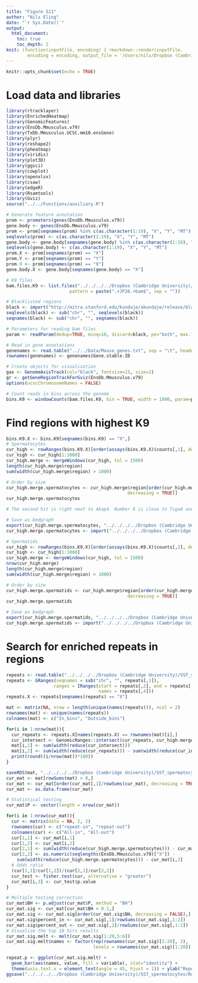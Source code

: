 ```yaml
---
title: "Figure S11"
author: "Nils Eling"
date: "`r Sys.Date()`"
output: 
  html_document:
    toc: true
    toc_depth: 2
knit: (function(inputFile, encoding) { rmarkdown::render(inputFile, 
        encoding = encoding, output_file = '/Users/nils/Dropbox (Cambridge University)/SST_spermatocytes/Analysis/Figures/Fig_S11.html') })
---
```


```r
knitr::opts_chunk$set(echo = TRUE)
```

# Load data and libraries

```r
library(rtracklayer)
library(EnrichedHeatmap)
library(GenomicFeatures)
library(EnsDb.Mmusculus.v79)
library(TxDb.Mmusculus.UCSC.mm10.ensGene)
library(plyr)
library(reshape2)
library(pheatmap)
library(viridis)
library(plot3D)
library(ggsci)
library(cowplot)
library(openxlsx)
library(csaw)
library(edgeR)
library(Rsamtools)
library(Gviz)
source("../../Functions/auxiliary.R")

# Generate feature annotation
prom <- promoters(genes(EnsDb.Mmusculus.v79))
gene.body <- genes(EnsDb.Mmusculus.v79)
prom <- prom[seqnames(prom) %in% c(as.character(1:19), "X", "Y", "MT"),]
seqlevels(prom) <- c(as.character(1:19), "X", "Y", "MT")
gene.body <- gene.body[seqnames(gene.body) %in% c(as.character(1:19), "X", "Y", "MT"),]
seqlevels(gene.body) <- c(as.character(1:19), "X", "Y", "MT")
prom.X <- prom[seqnames(prom) == "X"]
prom.Y <- prom[seqnames(prom) == "Y"]
prom.9 <- prom[seqnames(prom) == "9"]
gene.body.X <- gene.body[seqnames(gene.body) == "X"]

# K9 files
bam.files.K9 <- list.files("../../../../Dropbox (Cambridge University)/SST_spermatocytes/Analysis/CnR/bam/H3K9me3/", full.names = TRUE,
                        pattern = paste(".+JP26.+bam$", sep = ""))

# Blacklisted regions
black <- import("http://mitra.stanford.edu/kundaje/akundaje/release/blacklists/mm10-mouse/mm10.blacklist.bed.gz")
seqlevels(black) <- sub("chr", "", seqlevels(black))
seqnames(black) <- sub("chr", "", seqnames(black))

# Parameters for reading bam files
param <- readParam(dedup=TRUE, minq=10, discard=black, pe="both", max.frag=1000)

# Read in gene annotations
genenames <- read.table("../../Data/Mouse_genes.txt", sep = "\t", header = TRUE, stringsAsFactors = FALSE)
rownames(genenames) <- genenames$Gene.stable.ID

# Create objects for visualization
gax <- GenomeAxisTrack(col="black", fontsize=15, size=2)
gr <- getGeneRegionTrackForGviz(EnsDb.Mmusculus.v79)
options(ucscChromosomeNames = FALSE)

# Count reads in bins across the genome
bins.K9 <- windowCounts(bam.files.K9, bin = TRUE, width = 1000, param=param)
```

# Find regions with highest K9

```r
bins.K9.X <- bins.K9[seqnames(bins.K9) == "X",]
# Spermatocytes
cur_high <- rowRanges(bins.K9.X)[order(assays(bins.K9.X)$counts[,1], decreasing = TRUE)]
cur_high <- cur_high[1:1000]
cur_high.merge <- mergeWindows(cur_high, tol = 1500)
length(cur_high.merge$region)
sum(width(cur_high.merge$region) > 1000)

# Order by size
cur_high.merge.spermatocytes <- cur_high.merge$region[order(cur_high.merge$region@ranges@width, 
                                              decreasing = TRUE)]
cur_high.merge.spermatocytes

# The second hit is right next to Akap4. Number 8 is close to Tsga8 and on Dmd.

# Save as bedgraph
export(cur_high.merge.spermatocytes, "../../../../Dropbox (Cambridge University)/SST_spermatocytes/Revisions/Results/New_figures/Supplemental_figures/Fig_S10/Spermatocytes_1_highK9regions.bed")
cur_high.merge.spermatocytes <- import("../../../../Dropbox (Cambridge University)/SST_spermatocytes/Revisions/Results/New_figures/Supplemental_figures/Fig_S10/Spermatocytes_1_highK9regions.bed")

# Spermatids
cur_high <- rowRanges(bins.K9.X)[order(assays(bins.K9.X)$counts[,2], decreasing = TRUE)]
cur_high <- cur_high[1:1000]
cur_high.merge <- mergeWindows(cur_high, tol = 1500)
nrow(cur_high.merge)
length(cur_high.merge$region)
sum(width(cur_high.merge$region) > 1000)

# Order by size
cur_high.merge.spermatids <- cur_high.merge$region[order(cur_high.merge$region@ranges@width, 
                                              decreasing = TRUE)]
cur_high.merge.spermatids

# Save as bedgraph
export(cur_high.merge.spermatids, "../../../../Dropbox (Cambridge University)/SST_spermatocytes/Revisions/Results/New_figures/Supplemental_figures/Fig_S10/Spermatids_1_highK9regions.bed")
cur_high.merge.spermatids <- import("../../../../Dropbox (Cambridge University)/SST_spermatocytes/Revisions/Results/New_figures/Supplemental_figures/Fig_S10/Spermatids_1_highK9regions.bed")
```

# Search for enriched repeats in regions

```r
repeats <- read.table("../../../../Dropbox (Cambridge University)/SST_spermatocytes/Analysis/RepeatMasker_mm10/mm10_repeats.bed", sep = "\t")
repeats <- GRanges(seqnames = sub("chr", "", repeats[,1]),
                  ranges = IRanges(start = repeats[,2], end = repeats[,3], 
                                   names = repeats[,4]))
repeats.X <- repeats[seqnames(repeats) == "X"]

mat <- matrix(NA, nrow = length(unique(names(repeats))), ncol = 2)
rownames(mat) <- unique(names(repeats))
colnames(mat) <- c("In_bins", "Outside_bins")

for(i in 1:nrow(mat)){
  cur_repeats <- repeats.X[names(repeats.X) == rownames(mat)[i],]
  cur_intersect <- GenomicRanges::intersect(cur_repeats, cur_high.merge.spermatocytes)
  mat[i,1] <- sum(width(reduce(cur_intersect)))
  mat[i,2] <- sum(width(reduce(cur_repeats))) - sum(width(reduce(cur_intersect)))
  print(round((i/nrow(mat))*100))
}

saveRDS(mat, "../../../../Dropbox (Cambridge University)/SST_spermatocytes/Revisions/Results/New_figures/Supplemental_figures/Fig_S10/Repeat_fraction_in_bin.rds")
cur_mat <- mat[rowSums(mat) > 0,]
cur_mat <- cur_mat[order(cur_mat[,1]/rowSums(cur_mat), decreasing = TRUE), ]
cur_mat <- as.data.frame(cur_mat)

# Statistical testing
cur_mat$P <- vector(length = nrow(cur_mat))

for(i in 1:nrow(cur_mat)){
  cur <- matrix(data = NA, 2, 2)
  rownames(cur) <- c("repeat-in", "repeat-out")
  colnames(cur) <- c("All-in", "All-out")
  cur[1,1] <- cur_mat[i,1]
  cur[1,2] <- cur_mat[i,2]
  cur[2,1] <- sum(width(reduce(cur_high.merge.spermatocytes))) - cur_mat[i,1]
  cur[2,2] <- as.numeric(seqlengths(EnsDb.Mmusculus.v79)["X"]) - 
    sum(width(reduce(cur_high.merge.spermatocytes))) - cur_mat[i,2]
  # Odds ratio
  (cur[1,1]/cur[1,2])/(cur[2,1]/cur[2,2])
  cur_test <- fisher.test(cur, alternative = "greater") 
  cur_mat[i,3] <- cur_test$p.value
}

# Multiple testing correction
cur_mat$BH <- p.adjust(cur_mat$P, method = "BH")
cur_mat.sig <- cur_mat[cur_mat$BH < 0.1,]
cur_mat.sig <- cur_mat.sig[order(cur_mat.sig$BH, decreasing = FALSE),]
cur_mat.sig$percent_in <- cur_mat.sig[,1]/rowSums(cur_mat.sig[,1:2])
cur_mat.sig$percent_out <- cur_mat.sig[,2]/rowSums(cur_mat.sig[,1:2])
# Visualize the top 10 hits results
cur_mat.sig.melt <- melt(cur_mat.sig[1:20,5:6])
cur_mat.sig.melt$names <- factor(rep(rownames(cur_mat.sig)[1:20], 2), 
                                 levels = rownames(cur_mat.sig)[1:20])

repeat.p <- ggplot(cur_mat.sig.melt) + 
  geom_bar(aes(names, value, fill = variable), stat="identity") +
  theme(axis.text.x = element_text(angle = 45, hjust = 1)) + ylab("Repeat fraction") + xlab("")
ggsave("../../../../Dropbox (Cambridge University)/SST_spermatocytes/Revisions/Results/New_figures/Supplemental_figures/Fig_S10/repeat_enrichment.pdf", plot = repeat.p, width = 10, height = 5)
```
